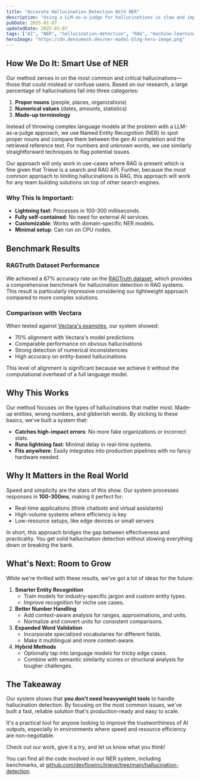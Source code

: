 ```yaml
---
title: "Accurate Hallucination Detection With NER"
description: "Using a LLM-as-a-judge for hallucinations is slow and imprecise relative to simple NER. We share how we solved hallucination detection at Trieve."
pubDate: 2025-01-07
updatedDate: 2025-01-07
tags: ["AI", "NER", "hallucination-detection", "RAG", "machine-learning"]
heroImage: "https:/cdn.densumesh.dev/ner-model-blog-hero-image.png"
---
```



<BlogImage
    src="https:/cdn.densumesh.dev/ner-model-blog-hero-image.png"
    alt="NER model detecting hallucinations"
    className='max-h-[600px] my-4'
    client:load
/>

## How We Do It: Smart Use of NER

Our method zeroes in on the most common and critical hallucinations—those that could mislead or confuse users. Based on our research, a large percentage of hallucinations fall into three categories:

1. **Proper nouns** (people, places, organizations)
2. **Numerical values** (dates, amounts, statistics)
3. **Made-up terminology**

Instead of throwing complex language models at the problem with a LLM-as-a-judge approach, we use Named Entity Recognition (NER) to spot proper nouns and compare them between the gen AI completion and the retrieved reference text. For numbers and unknown words, we use similarly straightforward techniques to flag potential issues.

Our approach will only work in use-cases where RAG is present which is fine given that Trieve is a search and RAG API. Further, because the most common approach to limiting hallucinations is RAG, this approach will work for any team building solutions on top of other search engines.

### Why This Is Important:

* **Lightning fast**: Processes in 100-300 milliseconds.
* **Fully self-contained**: No need for external AI services.
* **Customizable**: Works with domain-specific NER models.
* **Minimal setup**: Can run on CPU nodes.

## Benchmark Results

### RAGTruth Dataset Performance

We achieved a 67% accuracy rate on the [RAGTruth dataset](https://github.com/PpostMedia/RAGTruth), which provides a comprehensive benchmark for hallucination detection in RAG systems. This result is particularly impressive considering our lightweight approach compared to more complex solutions.

### Comparison with Vectara

When tested against [Vectara's examples](https://huggingface.co/datasets/vectara/hcm-examples-aug-2024), our system showed:

* 70% alignment with Vectara's model predictions
* Comparable performance on obvious hallucinations
* Strong detection of numerical inconsistencies
* High accuracy on entity-based hallucinations

This level of alignment is significant because we achieve it without the computational overhead of a full language model.

## Why This Works

Our method focuses on the types of hallucinations that matter most. Made-up entities, wrong numbers, and gibberish words. By sticking to these basics, we've built a system that:

* **Catches high-impact errors**: No more fake organizations or incorrect stats.
* **Runs lightning fast**: Minimal delay in real-time systems.
* **Fits anywhere**: Easily integrates into production pipelines with no fancy hardware needed.

## Why It Matters in the Real World

Speed and simplicity are the stars of this show. Our system processes responses in **100-300ms**, making it perfect for:

* Real-time applications (think chatbots and virtual assistants)
* High-volume systems where efficiency is key
* Low-resource setups, like edge devices or small servers

In short, this approach bridges the gap between effectiveness and practicality. You get solid hallucination detection without slowing everything down or breaking the bank.

## What's Next: Room to Grow

While we're thrilled with these results, we've got a lot of ideas for the future:

1. **Smarter Entity Recognition**
   * Train models for industry-specific jargon and custom entity types.
   * Improve recognition for niche use cases.
2. **Better Number Handling**
   * Add context-aware analysis for ranges, approximations, and units.
   * Normalize and convert units for consistent comparisons.
3. **Expanded Word Validation**
   * Incorporate specialized vocabularies for different fields.
   * Make it multilingual and more context-aware.
4. **Hybrid Methods**
   * Optionally tap into language models for tricky edge cases.
   * Combine with semantic similarity scores or structural analysis for tougher challenges.

## The Takeaway

Our system shows that **you don't need heavyweight tools** to handle hallucination detection. By focusing on the most common issues, we've built a fast, reliable solution that's production-ready and easy to scale.

It's a practical tool for anyone looking to improve the trustworthiness of AI outputs, especially in environments where speed and resource efficiency are non-negotiable.

Check out our work, give it a try, and let us know what you think!

You can find all the code involved in our NER system, including benchmarks, at [github.com/devflowinc/trieve/tree/main/hallucination-detection](https://github.com/devflowinc/trieve/tree/main/hallucination-detection).
